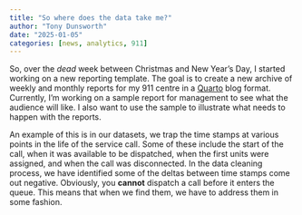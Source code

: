 ```yaml
---
title: "So where does the data take me?"
author: "Tony Dunsworth"
date: "2025-01-05"
categories: [news, analytics, 911]
---
```


So, over the _dead_ week between Christmas and New Year's Day, I started working on a new reporting template. The goal is to create a new archive of weekly and monthly reports for my 911 centre in a [Quarto](https://quarto.org) blog format. Currently, I'm working on a sample report for management to see what the audience will like. I also want to use the sample to illustrate what needs to happen with the reports. 

An example of this is in our datasets, we trap the time stamps at various points in the life of the service call. Some of these include the start of the call, when it was available to be dispatched, when the first units were assigned, and when the call was disconnected. In the data cleaning process, we have identified some of the deltas between time stamps come out negative. Obviously, you **cannot** dispatch a call before it enters the queue. This means that when we find them, we have to address them in some fashion. 